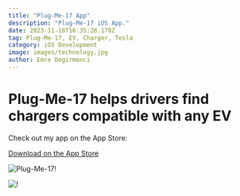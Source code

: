 ```yaml
---
title: "Plug-Me-17 App"
description: "Plug-Me-17 iOS App."
date: 2023-11-18T16:35:28.178Z
tag: Plug-Me-17, EV, Charger, Tesla
category: iOS Development
image: images/technology.jpg
author: Emre Degirmenci
---
```


# Plug-Me-17 helps drivers find chargers compatible with any EV

Check out my app on the App Store:

[Download on the App Store](https://apps.apple.com/us/app/plug-me-17/id6466442459?itsct=apps_box_badge&amp;itscg=30200)

![Plug-Me-17!](/images/PlugMe17Cover.png "Plug-Me-17")

![!](/images/PlugMe17Cover.png "")